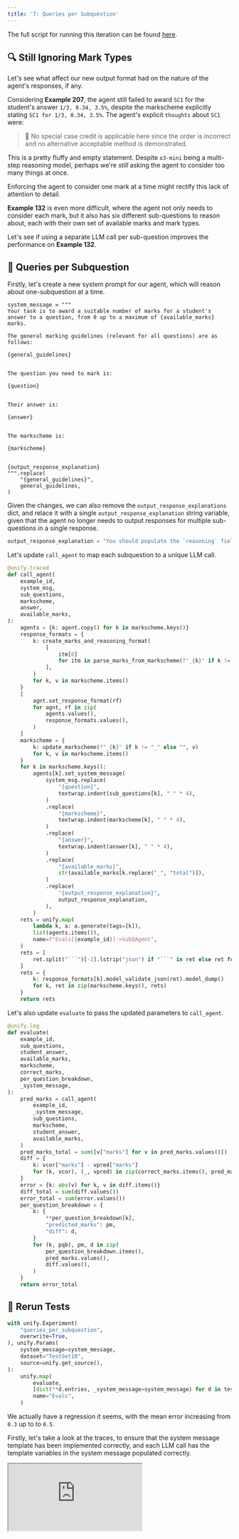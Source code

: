```yaml
---
title: '7: Queries per Subquestion'
---
```


The full script for running this iteration can be found
[here](https://github.com/unifyai/demos/blob/main/marking_assistant/optimize_agent/iteration_7.py).

## 🔍 Still Ignoring Mark Types

Let's see what affect our new output format had on the nature of the agent's responses,
if any.

Considering **Example 207**,
the agent still failed to award `SC1` for the student's answer `1/3, 0.34, 3.5%`,
despite the markscheme explicitly stating `SC1 for 1/3, 0.34, 3.5%`.
The agent's explicit `thoughts` about `SC1` were:

> 🤖 No special case credit is applicable here since the order is incorrect and no alternative acceptable method is demonstrated.

This is a pretty fluffy and empty statement.
Despite `o3-mini` being a multi-step reasoning model,
perhaps we're *still* asking the agent to consider too many things at once.

Enforcing the agent to consider one mark at a time might rectify this lack of attention to detail.

**Example 132** is even more difficult,
where the agent not only needs to consider each mark,
but it also has six different sub-questions to reason about,
each with their own set of available marks and mark types.

Let's see if using a separate LLM call per sub-question improves the performance on **Example 132**.

## 🔀 Queries per Subquestion

Firstly,
let's create a new system prompt for our agent,
which will reason about one-subquestion at a time.

``` {2,8,14-21}
system_message = """
Your task is to award a suitable number of marks for a student's answer to a question, from 0 up to a maximum of {available_marks} marks.

The general marking guidelines (relevant for all questions) are as follows:

{general_guidelines}


The question you need to mark is:

{question}


Their answer is:

{answer}


The markscheme is:

{markscheme}


{output_response_explanation}
""".replace(
    "{general_guidelines}",
    general_guidelines,
)
```

Given the changes,
we can also remove the `output_response_explanations` dict,
and relace it with a single `output_response_explanation` string variable,
given that the agent no longer needs to output responses for multiple sub-questions in a single response.

```python {1}
output_response_explanation = "You should populate the `reasoning` field with your general thoughts on each individual mark identified in the markscheme, and also a decision as to whether each of these mark should be awarded. These marks are not necessarily cumulative with regards to the marks to award, and some may be irrelevant given the student's approach or answer, in which case just respond `False` for the `should_award` field. Finally, you should put the total number of marks to award in the `marks` field."
```

Let's update `call_agent` to map each subquestion to a unique LLM call.

```python {3,8,10-13,16,18-26,31-51,54-57,59-66}
@unify.traced
def call_agent(
    example_id,
    system_msg,
    sub_questions,
    markscheme,
    answer,
    available_marks,
):
    agents = {k: agent.copy() for k in markscheme.keys()}
    response_formats = {
        k: create_marks_and_reasoning_format(
            [
                itm[0]
                for itm in parse_marks_from_markscheme(f"_{k}" if k != "_" else "", v)
            ],
        )
        for k, v in markscheme.items()
    }
    [
        agnt.set_response_format(rf)
        for agnt, rf in zip(
            agents.values(),
            response_formats.values(),
        )
    ]
    markscheme = {
        k: update_markscheme(f"_{k}" if k != "_" else "", v)
        for k, v in markscheme.items()
    }
    for k in markscheme.keys():
        agents[k].set_system_message(
            system_msg.replace(
                "{question}",
                textwrap.indent(sub_questions[k], " " * 4),
            )
            .replace(
                "{markscheme}",
                textwrap.indent(markscheme[k], " " * 4),
            )
            .replace(
                "{answer}",
                textwrap.indent(answer[k], " " * 4),
            )
            .replace(
                "{available_marks}",
                str(available_marks[k.replace("_", "total")]),
            )
            .replace(
                "{output_response_explanation}",
                output_response_explanation,
            ),
        )
    rets = unify.map(
        lambda k, a: a.generate(tags=[k]),
        list(agents.items()),
        name=f"Evals[{example_id}]->SubQAgent",
    )
    rets = [
        ret.split("```")[-2].lstrip("json") if "```" in ret else ret for ret in rets
    ]
    rets = {
        k: response_formats[k].model_validate_json(ret).model_dump()
        for k, ret in zip(markscheme.keys(), rets)
    }
    return rets
```

Let's also update `evaluate` to pass the updated parameters to `call_agent`.

```python {3,6,13,18}
@unify.log
def evaluate(
    example_id,
    sub_questions,
    student_answer,
    available_marks,
    markscheme,
    correct_marks,
    per_question_breakdown,
    _system_message,
):
    pred_marks = call_agent(
        example_id,
        _system_message,
        sub_questions,
        markscheme,
        student_answer,
        available_marks,
    )
    pred_marks_total = sum([v["marks"] for v in pred_marks.values()])
    diff = {
        k: vcor["marks"] - vpred["marks"]
        for (k, vcor), (_, vpred) in zip(correct_marks.items(), pred_marks.items())
    }
    error = {k: abs(v) for k, v in diff.items()}
    diff_total = sum(diff.values())
    error_total = sum(error.values())
    per_question_breakdown = {
        k: {
            **per_question_breakdown[k],
            "predicted_marks": pm,
            "diff": d,
        }
        for (k, pqb), pm, d in zip(
            per_question_breakdown.items(),
            pred_marks.values(),
            diff.values(),
        )
    }
    return error_total
```

## 🧪 Rerun Tests

```python {2}
with unify.Experiment(
    "queries_per_subquestion",
    overwrite=True,
), unify.Params(
    system_message=system_message,
    dataset="TestSet10",
    source=unify.get_source(),
):
    unify.map(
        evaluate,
        [dict(**d.entries, _system_message=system_message) for d in test_set_10],
        name="Evals",
    )
```

We actually have a regression it seems,
with the mean error increasing from `0.3` up to to `0.5`.

Firstly,
let's take a look at the traces,
to ensure that the system message template has been implemented correctly,
and each LLM call has the template variables in the system message populated correctly.

<div
  style={{
    position: 'relative',
    paddingBottom: '56.25%', // 16:9 ratio
    height: 0,
  }}
>
  <iframe
    style={{
      position: 'absolute',
      top: 0,
      left: 0,
      width: '100%',
      height: '100%',
      border: 'none'
    }}
    src="https://www.youtube.com/embed/_FiQRDlko-0"
    allow="accelerometer; autoplay; clipboard-write; encrypted-media; gyroscope; picture-in-picture"
    allowFullScreen
  />
</div>

It seems as though everything was implemented correctly,
and the per-LLM system messages look good ✅

Again,
let's explore what's going wrong in the next iteration,
and try to understand why we've seen this regression 🔁